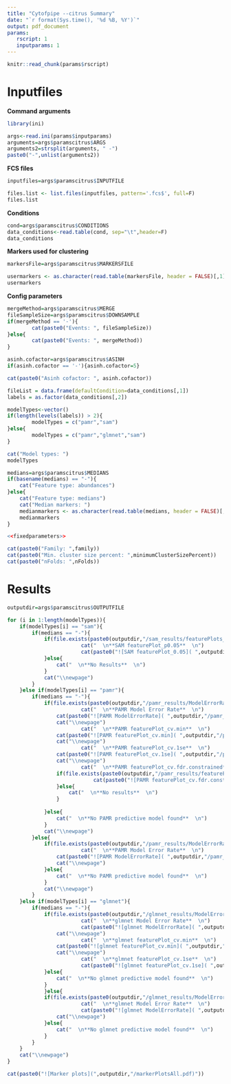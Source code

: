 ```yaml
---
title: "Cytofpipe --citrus Summary" 
date: "`r format(Sys.time(), '%d %B, %Y')`" 
output: pdf_document
params:
   rscript: 1
   inputparams: 1
---
```



```r
knitr::read_chunk(params$rscript)
```


# Inputfiles

**Command arguments**
```r

library(ini)

args<-read.ini(params$inputparams)
arguments=args$paramscitrus$ARGS
arguments2=strsplit(arguments, " -")
paste0("-",unlist(arguments2))
```

**FCS files**
```r

inputfiles=args$paramscitrus$INPUTFILE

files.list <- list.files(inputfiles, pattern='.fcs$', full=F)
files.list
```

**Conditions**
```r

cond=args$paramscitrus$CONDITIONS
data_conditions<-read.table(cond, sep="\t",header=F)
data_conditions

```

**Markers used for clustering**
```r

markersFile=args$paramscitrus$MARKERSFILE

usermarkers <- as.character(read.table(markersFile, header = FALSE)[,1])
usermarkers
```

**Config parameters**
```r

mergeMethod=args$paramscitrus$MERGE
fileSampleSize=args$paramscitrus$DOWNSAMPLE
if(mergeMethod == '-'){
        cat(paste0("Events: ", fileSampleSize))
}else{
        cat(paste0("Events: ", mergeMethod))
}

asinh.cofactor=args$paramscitrus$ASINH
if(asinh.cofactor == '-'){asinh.cofactor=5}

cat(paste0("Asinh cofactor: ", asinh.cofactor))

fileList = data.frame(defaultCondition=data_conditions[,1])
labels = as.factor(data_conditions[,2])

modelTypes<-vector()
if(length(levels(labels)) > 2){
        modelTypes = c("pamr","sam")
}else{
        modelTypes = c("pamr","glmnet","sam")
}

cat("Model types: ")
modelTypes

medians=args$paramscitrus$MEDIANS
if(basename(medians) == "-"){
	cat("Feature type: abundances")
}else{
	cat("Feature type: medians")
	cat("Median markers: ")
	medianmarkers <- as.character(read.table(medians, header = FALSE)[,1])
	medianmarkers
}	

<<fixedparameters>>

cat(paste0("Family: ",family))
cat(paste0("Min. cluster size percent: ",minimumClusterSizePercent))
cat(paste0("nFolds: ",nFolds))

```


\newpage

# Results

```r


outputdir=args$paramscitrus$OUTPUTFILE

for (i in 1:length(modelTypes)){
	if(modelTypes[i] == "sam"){
		if(medians == "-"){
			if(file.exists(paste0(outputdir,"/sam_results/featurePlots_fdr_0.05.pdf"))){
	        	        cat("  \n**SAM featurePlot_p0.05**  \n")
	        	        cat(paste0("![SAM featurePlot_0.05]( ",outputdir,"/sam_results/featurePlots_fdr_0.05.pdf)"))
			}else{
				cat("  \n**No Results**  \n")
			}
			cat("\\newpage")
		}
	}else if(modelTypes[i] == "pamr"){
		if(medians == "-"){
			if(file.exists(paste0(outputdir,"/pamr_results/ModelErrorRate.pdf"))){
		                cat("  \n**PAMR Model Error Rate**  \n")
				cat(paste0("![PAMR ModelErrorRate]( ",outputdir,"/pamr_results/ModelErrorRate.pdf)"))
				cat("\\newpage")
		                cat("  \n**PAMR featurePlot_cv.min**  \n")
				cat(paste0("![PAMR featurePlot_cv.min]( ",outputdir,"/pamr_results/featurePlots_cv.min.pdf)"))
				cat("\\newpage")
		                cat("  \n**PAMR featurePlot_cv.1se**  \n")
				cat(paste0("![PAMR featurePlot_cv.1se]( ",outputdir,"/pamr_results/featurePlots_cv.1se.pdf)"))
				cat("\\newpage")
		                cat("  \n**PAMR featurePlot_cv.fdr.constrained**  \n")
				if(file.exists(paste0(outputdir,"/pamr_results/featurePlots_cv.fdr.constrained.pdf"))){
		        	        cat(paste0("![PAMR featurePlot_cv.fdr.constrained]( ",outputdir,"/pamr_results/featurePlots_cv.fdr.constrained.pdf)"))
				}else{
					cat("  \n**No results**  \n")
				}
	
			}else{
				cat("  \n**No PAMR predictive model found**  \n")
			}
			cat("\\newpage")
		}else{
			if(file.exists(paste0(outputdir,"/pamr_results/ModelErrorRate.pdf"))){
		                cat("  \n**PAMR Model Error Rate**  \n")
				cat(paste0("![PAMR ModelErrorRate]( ",outputdir,"/pamr_results/ModelErrorRate.pdf)"))
				cat("\\newpage")
			}else{
				cat("  \n**No PAMR predictive model found**  \n")
			}
			cat("\\newpage")
		}
	}else if(modelTypes[i] == "glmnet"){
		if(medians == "-"){
			if(file.exists(paste0(outputdir,"/glmnet_results/ModelErrorRate.pdf"))){
		                cat("  \n**glmnet Model Error Rate**  \n")
		                cat(paste0("![glmnet ModelErrorRate]( ",outputdir,"/glmnet_results/ModelErrorRate.pdf)"))
				cat("\\newpage")
		                cat("  \n**glmnet featurePlot_cv.min**  \n")
				cat(paste0("![glmnet featurePlot_cv.min]( ",outputdir,"/glmnet_results/featurePlots_cv.min.pdf)"))
				cat("\\newpage")
		                cat("  \n**glmnet featurePlot_cv.1se**  \n")
		                cat(paste0("![glmnet featurePlot_cv.1se]( ",outputdir,"/glmnet_results/featurePlots_cv.1se.pdf)"))
			}else{
				cat("  \n**No glmnet predictive model found**  \n")
			}
        	}else{
			if(file.exists(paste0(outputdir,"/glmnet_results/ModelErrorRate.pdf"))){
		                cat("  \n**glmnet Model Error Rate**  \n")
		                cat(paste0("![glmnet ModelErrorRate]( ",outputdir,"/glmnet_results/ModelErrorRate.pdf)"))
				cat("\\newpage")
			}else{
				cat("  \n**No glmnet predictive model found**  \n")
			}
		}
	}
	cat("\\newpage")
}
```


\newpage


```r

cat(paste0("![Marker plots](",outputdir,"/markerPlotsAll.pdf)"))

```

